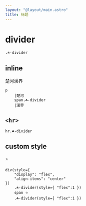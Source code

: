 ```yaml
---
layout: "@layout/main.astro"
title: 标题
---
```



# divider

<Divider tag='div'/>

```pug
.☘-divider
```

## inline

<p>楚河<Divider tag='span'/>漢界</p>

```pug
p
    |楚河
    span.☘-divider
    |漢界
```

## `<hr>`

<Divider />

```pug
hr.☘-divider
```

## custom style

<div style="display: flex; align-items: center">
    <Divider tag='div' style='flex: 1' />
    <span>⭐</span>
    <Divider tag='div' style='flex: 1' />
</div>

```pug
div(style={ 
    "display": "flex", 
    "align-items": "center" 
})
    .☘-divider(style={ "flex":1 })
    span ⭐
    .☘-divider(style={ "flex":1 })
```